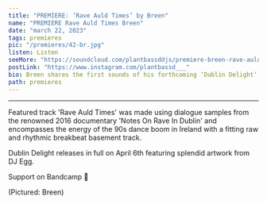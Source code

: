 ---
title: "PREMIERE: ‘Rave Auld Times’ by Breen"
name: "PREMIERE Rave Auld Times Breen"
date: "march 22, 2023"
tags: premieres
pic: "/premieres/42-br.jpg"
listen: Listen
seeMore: "https://soundcloud.com/plantbassddjs/premiere-breen-rave-auld-times"
postLink: "https://www.instagram.com/plantbassd___"
bio: Breen shares the first sounds of his forthcoming ‘Dublin Delight’ EP with the basement breakbeat of ‘Rave Auld Times’.
path: premieres
---

<SoundCloud
  url="https://soundcloud.com/plantbassddjs/premiere-breen-rave-auld-times"
  name="Rave Auld Times"
/>

<hr />

Featured track 'Rave Auld Times' was made using dialogue samples from the renowned 2016 documentary 'Notes On Rave In Dublin' and encompasses the energy of the 90s dance boom in Ireland with a fitting raw and rhythmic breakbeat basement track.

Dublin Delight releases in full on April 6th featuring splendid artwork from DJ Egg.

Support <HoverLink url="brianmcnamara.bandcamp.com/album/dublin-delight" name="Breen" inline external /> on Bandcamp 🌱

<Picture src="/premieres/42-breen.jpg" alt="Breen cover pic" size={1200} />
<p className="smallText">(Pictured: Breen)</p>
